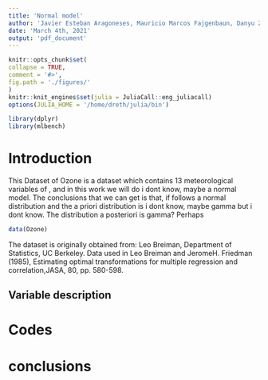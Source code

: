 ```yaml
---
title: 'Normal model'
author: 'Javier Esteban Aragoneses, Mauricio Marcos Fajgenbaun, Danyu Zhang, Daniel Alonso'
date: 'March 4th, 2021'
output: 'pdf_document'
---
```


```r
knitr::opts_chunk$set(
collapse = TRUE,
comment = '#>',
fig.path = './figures/'
)
knitr::knit_engines$set(julia = JuliaCall::eng_juliacall)
options(JULIA_HOME = '/home/dreth/julia/bin')
```

```r
library(dplyr)
library(mlbench)
```

# Introduction

This Dataset of Ozone is a dataset which contains 13 meteorological variables of , and in this work we will do i dont know, maybe a normal model. The  conclusions that we can get is that, if follows a normal  distribution and the a priori  distribution is i dont know, maybe gamma but i dont know. The distribution a posteriori is gamma? Perhaps 

```r
data(Ozone)
```

The dataset is originally obtained from: Leo  Breiman,  Department  of  Statistics,  UC  Berkeley.   Data  used  in  Leo  Breiman  and  JeromeH. Friedman (1985), Estimating optimal transformations for multiple regression and correlation,JASA, 80, pp. 580-598.

## Variable description






# Codes 


# conclusions




